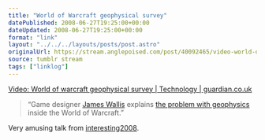 ```yaml
---
title: "World of Warcraft geophysical survey"
datePublished: 2008-06-27T19:25:00+00:00
dateUpdated: 2008-06-27T19:25:00+00:00
format: "link"
layout: "../../../layouts/posts/post.astro"
originalUrl: https://stream.anglepoised.com/post/40092465/video-world-of-warcraft-geophysical-survey
source: tumblr stream
tags: ["linklog"]
---
```


[Video: World of warcraft geophysical survey | Technology | guardian.co.uk][1]

> “Game designer [James Wallis](http://www.spaaace.com/cope/) explains [the problem with geophysics](http://www.guardian.co.uk/technology/video/2008/jun/25/interesting.world.warcraft) inside the World of Warcraft.”

Very amusing talk from [interesting2008](http://russelldavies.typepad.com/planning/interesting2008/).

[1]: http://www.guardian.co.uk/technology/video/2008/jun/25/interesting.world.warcraft
